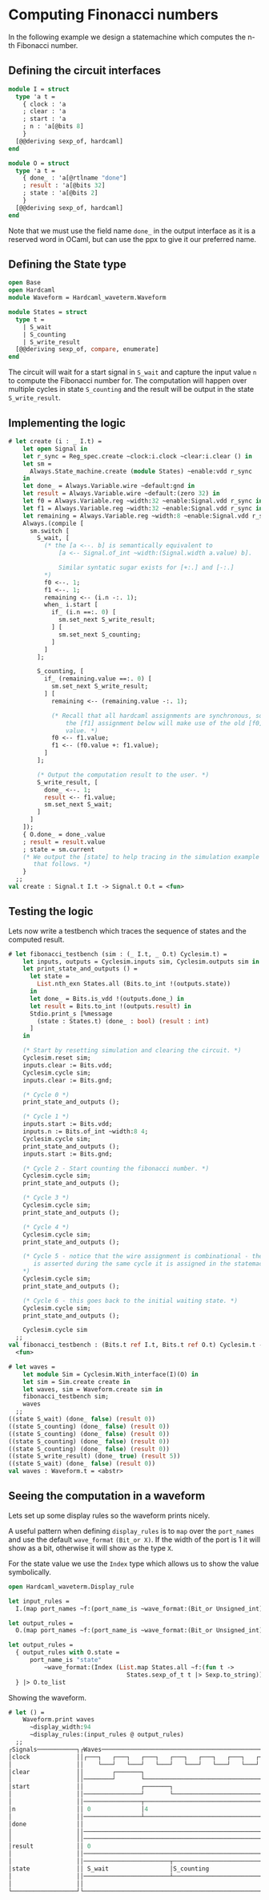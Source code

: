 # Computing Finonacci numbers

<!--
```ocaml
# Hardcaml.Caller_id.set_mode Disabled
- : unit = ()
```
-->

In the following example we design a statemachine which computes the
n-th Fibonacci number.

## Defining the circuit interfaces

```ocaml
module I = struct
  type 'a t =
    { clock : 'a
    ; clear : 'a
    ; start : 'a
    ; n : 'a[@bits 8]
    }
  [@@deriving sexp_of, hardcaml]
end

module O = struct
  type 'a t =
    { done_ : 'a[@rtlname "done"]
    ; result : 'a[@bits 32]
    ; state : 'a[@bits 2]
    }
  [@@deriving sexp_of, hardcaml]
end
```

Note that we must use the field name `done_` in the output interface
as it is a reserved word in OCaml, but can use the ppx to give it our
preferred name.


## Defining the State type


```ocaml
open Base
open Hardcaml
module Waveform = Hardcaml_waveterm.Waveform

module States = struct
  type t =
    | S_wait
    | S_counting
    | S_write_result
  [@@deriving sexp_of, compare, enumerate]
end
```

The circuit will wait for a start signal in `S_wait` and capture the
input value `n` to compute the Fibonacci number for. The computation
will happen over multiple cycles in state `S_counting` and the result
will be output in the state `S_write_result`.

## Implementing the logic

```ocaml
# let create (i : _ I.t) =
    let open Signal in
    let r_sync = Reg_spec.create ~clock:i.clock ~clear:i.clear () in
    let sm =
      Always.State_machine.create (module States) ~enable:vdd r_sync
    in
    let done_ = Always.Variable.wire ~default:gnd in
    let result = Always.Variable.wire ~default:(zero 32) in
    let f0 = Always.Variable.reg ~width:32 ~enable:Signal.vdd r_sync in
    let f1 = Always.Variable.reg ~width:32 ~enable:Signal.vdd r_sync in
    let remaining = Always.Variable.reg ~width:8 ~enable:Signal.vdd r_sync in
    Always.(compile [
      sm.switch [
        S_wait, [
          (* the [a <--. b] is semantically equivalent to
              [a <-- Signal.of_int ~width:(Signal.width a.value) b].

              Similar syntatic sugar exists for [+:.] and [-:.]
          *)
          f0 <--. 1;
          f1 <--. 1;
          remaining <-- (i.n -:. 1);
          when_ i.start [
            if_ (i.n ==:. 0) [
              sm.set_next S_write_result;
            ] [
              sm.set_next S_counting;
            ]
          ]
        ];

        S_counting, [
          if_ (remaining.value ==:. 0) [
            sm.set_next S_write_result;
          ] [
            remaining <-- (remaining.value -:. 1);

            (* Recall that all hardcaml assignments are synchronous, so
                the [f1] assignment below will make use of the old [f0]
                value. *)
            f0 <-- f1.value;
            f1 <-- (f0.value +: f1.value);
          ]
        ];

        (* Output the computation result to the user. *)
        S_write_result, [
          done_ <--. 1;
          result <-- f1.value;
          sm.set_next S_wait;
        ]
      ]
    ]);
    { O.done_ = done_.value
    ; result = result.value
    ; state = sm.current
    (* We output the [state] to help tracing in the simulation example
       that follows. *)
    }
  ;;
val create : Signal.t I.t -> Signal.t O.t = <fun>
```

## Testing the logic

Lets now write a testbench which traces the sequence of states and the computed result.

```ocaml
# let fibonacci_testbench (sim : (_ I.t, _ O.t) Cyclesim.t) =
    let inputs, outputs = Cyclesim.inputs sim, Cyclesim.outputs sim in
    let print_state_and_outputs () =
      let state =
        List.nth_exn States.all (Bits.to_int !(outputs.state))
      in
      let done_ = Bits.is_vdd !(outputs.done_) in
      let result = Bits.to_int !(outputs.result) in
      Stdio.print_s [%message
        (state : States.t) (done_ : bool) (result : int)
      ]
    in

    (* Start by resetting simulation and clearing the circuit. *)
    Cyclesim.reset sim;
    inputs.clear := Bits.vdd;
    Cyclesim.cycle sim;
    inputs.clear := Bits.gnd;

    (* Cycle 0 *)
    print_state_and_outputs ();

    (* Cycle 1 *)
    inputs.start := Bits.vdd;
    inputs.n := Bits.of_int ~width:8 4;
    Cyclesim.cycle sim;
    print_state_and_outputs ();
    inputs.start := Bits.gnd;

    (* Cycle 2 - Start counting the fibonacci number. *)
    Cyclesim.cycle sim;
    print_state_and_outputs ();

    (* Cycle 3 *)
    Cyclesim.cycle sim;
    print_state_and_outputs ();

    (* Cycle 4 *)
    Cyclesim.cycle sim;
    print_state_and_outputs ();

    (* Cycle 5 - notice that the wire assignment is combinational - the [done] signal
       is asserted during the same cycle it is assigned in the statemachine.
    *)
    Cyclesim.cycle sim;
    print_state_and_outputs ();

    (* Cycle 6 - this goes back to the initial waiting state. *)
    Cyclesim.cycle sim;
    print_state_and_outputs ();

    Cyclesim.cycle sim
  ;;
val fibonacci_testbench : (Bits.t ref I.t, Bits.t ref O.t) Cyclesim.t -> unit =
  <fun>

# let waves =
    let module Sim = Cyclesim.With_interface(I)(O) in
    let sim = Sim.create create in
    let waves, sim = Waveform.create sim in
    fibonacci_testbench sim;
    waves
  ;;
((state S_wait) (done_ false) (result 0))
((state S_counting) (done_ false) (result 0))
((state S_counting) (done_ false) (result 0))
((state S_counting) (done_ false) (result 0))
((state S_counting) (done_ false) (result 0))
((state S_write_result) (done_ true) (result 5))
((state S_wait) (done_ false) (result 0))
val waves : Waveform.t = <abstr>
```

## Seeing the computation in a waveform

Lets set up some display rules so the waveform prints nicely.

A useful pattern when defining `display_rules` is to `map` over the
`port_names` and use the default `wave_format` `(Bit_or X)`. If the
width of the port is 1 it will show as a bit, otherwise it will show
as the type `X`.

For the state value we use the `Index` type which allows us to show
the value symbolically.

```ocaml
open Hardcaml_waveterm.Display_rule

let input_rules =
  I.(map port_names ~f:(port_name_is ~wave_format:(Bit_or Unsigned_int)) |> to_list)

let output_rules =
  O.(map port_names ~f:(port_name_is ~wave_format:(Bit_or Unsigned_int)))

let output_rules =
  { output_rules with O.state =
      port_name_is "state"
          ~wave_format:(Index (List.map States.all ~f:(fun t ->
                                 States.sexp_of_t t |> Sexp.to_string)))
  } |> O.to_list
```

Showing the waveform.

```ocaml
# let () =
    Waveform.print waves
      ~display_width:94
      ~display_rules:(input_rules @ output_rules)
  ;;
┌Signals───────────┐┌Waves───────────────────────────────────────────────────────────────────┐
│clock             ││┌───┐   ┌───┐   ┌───┐   ┌───┐   ┌───┐   ┌───┐   ┌───┐   ┌───┐   ┌───┐   │
│                  ││    └───┘   └───┘   └───┘   └───┘   └───┘   └───┘   └───┘   └───┘   └───│
│clear             ││        ┌───────┐                                                       │
│                  ││────────┘       └───────────────────────────────────────────────────────│
│start             ││                ┌───────┐                                               │
│                  ││────────────────┘       └───────────────────────────────────────────────│
│                  ││────────────────┬───────────────────────────────────────────────────────│
│n                 ││ 0              │4                                                      │
│                  ││────────────────┴───────────────────────────────────────────────────────│
│done              ││                                                        ┌───────┐       │
│                  ││────────────────────────────────────────────────────────┘       └───────│
│                  ││────────────────────────────────────────────────────────┬───────┬───────│
│result            ││ 0                                                      │5      │0      │
│                  ││────────────────────────────────────────────────────────┴───────┴───────│
│                  ││────────────────────────┬───────────────────────────────┬───────┬───────│
│state             ││ S_wait                 │S_counting                     │S_writ.│S_wait │
│                  ││────────────────────────┴───────────────────────────────┴───────┴───────│
│                  ││                                                                        │
└──────────────────┘└────────────────────────────────────────────────────────────────────────┘
```
